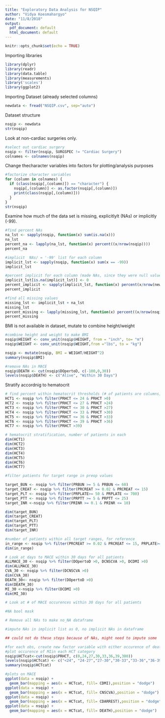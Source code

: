 ```yaml
---
title: "Exploratory Data Analysis for NSQIP"
author: "Vidya Koesmahargyo"
date: "11/8/2018"
output:
  pdf_document: default
  html_document: default
---
```


```r
knitr::opts_chunk$set(echo = TRUE)
```

Importing libraries
```r
library(dplyr)
library(readr)
library(data.table)
library(measurements)
library('scales')
library(ggplot2)
```

Importing Dataset (already selected columns)
```r
newdata <- fread("NSQIP.csv", sep="auto")

```

Dataset structure
```r
nsqip <- newdata
str(nsqip)

```

Look at non-cardiac surgeries only.
```r
#select out cardiac surgery
nsqip <- filter(nsqip, SURGSPEC != "Cardiac Surgery")
colnames <- colnames(nsqip)

```

Change thecharacter variables into factors for plotting/analysis purposes
```r
#factorize character variables
for (column in colnames) {
  if (class(nsqip[,(column)]) == "character") {
    nsqip[,(column)] <- as.factor(nsqip[,(column)])
    print(class(nsqip[,(column)]))
  }
}
str(nsqip)
```

Examine how much of the data set is missing, explicitlylt (NAs) or implicitly (-99).
```r
#find percent NAs
na_lst <- sapply(nsqip, function(x) sum(is.na(x)))
na_lst
percent_na <- lapply(na_lst, function(x) percent((x/nrow(nsqip))))
percent_na

```

```r
#implicit  NAs/ = '-99' list for each column
implicit_lst <- sapply(nsqip, function(x) sum(x == -99))
implicit_lst

```

```r
#percent implicit for each column (made NAs, since they were null values in the beginning)
implicit_lst[is.na(implicit_lst)] <- 0
percent_implicit <- sapply(implicit_lst, function(x) percent(x/nrow(newdata)))
percent_implicit

#find all missing values
missing_lst <- implicit_lst + na_lst
missing_lst
percent_missing <- lapply(missing_lst, function(x) percent((x/nrow(nsqip))))
percent_missing
```


BMI is not available in dataset, mutate to combine height/weight

```r
#combine height and weight to make BMI
nsqip$HEIGHT <- conv_unit(nsqip$HEIGHT, from = "inch", to= "m")
nsqip$WEIGHT <- conv_unit(nsqip$WEIGHT,from ="lbs", to = "kg")

nsqip <- mutate(nsqip, BMI = WEIGHT/HEIGHT^2)
summary(nsqip$BMI)
```


```r
#remove NAs in MACE
nsqip$DEATH <- cut(nsqip$DOpertoD, c(-100,0,30))
levels(nsqip$DEATH) <- c("Alive", "Within 30 Days")

```

Stratify accordnig to hematocrit
```r
# find percent within hematocrit thresholds (# of patients are columns)
HCT1 <- nsqip %>% filter(PRHCT <= 24 & PRHCT >0)
HCT2 <- nsqip %>% filter(PRHCT <= 27 & PRHCT >24)
HCT3 <- nsqip %>% filter(PRHCT <= 30 & PRHCT >27)
HCT4 <- nsqip %>% filter(PRHCT <= 33 & PRHCT >30)
HCT5 <- nsqip %>% filter(PRHCT <= 36 & PRHCT >33)
HCT6 <- nsqip %>% filter(PRHCT <= 39 & PRHCT >36)
HCT7 <- nsqip %>% filter(PRHCT >39)
```


```r
# hematocrit stratification, number of patients in each
dim(HCT1)
dim(HCT2)
dim(HCT3)
dim(HCT4)
dim(HCT5)
dim(HCT6)
dim(HCT7)
```


```r
#filter patients for target range in preop values

target_BUN <- nsqip %>% filter(PRBUN >= 5 & PRBUN <= 60)
target_CREAT <- nsqip %>% filter(PRCREAT >= 0.02 & PRCREAT <= 15)
target_PLT <- nsqip %>% filter(PRPLATE>= 50 & PRPLATE <= 700)
target_PTT <- nsqip %>% filter(PRPTT >= 5 & PRPTT <= 25)
target_INR <-nsqip %>% filter(PRINR >= 0.1 & PRINR <= 10)

dim(target_BUN)
dim(target_CREAT)
dim(target_PLT)
dim(target_PTT)
dim(target_INR)

```

```r
#number of patients within all target ranges, for reference
in_range <- nsqip %>% filter(PRCREAT >= 0.02 & PRCREAT <= 15, PRPLATE>= 50 & PRPLATE <= 700,PRPTT >= 5 & PRPTT <= 25,PRINR >= 0.1 & PRINR <= 10)
dim(in_range)
```

```r
# Look at days to MACE within 30 days for all patients
ALLMACE_30 <- nsqip %>% filter(DOpertoD >0, DCNSCVA >0, DCDMI >0)
dim(ALLMACE_30)
CVA_30 <- nsqip %>% filter(DCNSCVA >0)
dim(CVA_30)
DEATH_30<- nsqip %>% filter(DOpertoD >0)
dim(DEATH_30)
MI_30 <-nsqip %>% filter(DCDMI >0)
dim(MI_30)

# Look at # of MACE occurences within 30 days for all patients

```

```r
#NA bool mask

# Remove all NAs to make no_NA dataframe

#impute NAs in implicit list as 0, no implicit NAs in dataframe

## could not do these steps because of NAs, might need to impute some
```





```r
#for each obs, create new factor variable with either occurence of death, MI, or stroke.
#plot occurence of MIin each HCT category
nsqip$HCTcat<-cut(nsqip$PRHCT, c(0,24,27,30,33,36,39,300))
levels(nsqip$HCTcat) <- c("<24", "24-27","27-30","30-33","33-36","36-39","39<")
summary(nsqip$HCTcat)

#plots on MACE
ggplot(data = nsqip) + 
  geom_bar(mapping = aes(x = HCTcat, fill= CDMI),position = "dodge")
ggplot(data = nsqip) + 
  geom_bar(mapping = aes(x = HCTcat, fill= CNSCVA),position = "dodge")
ggplot(data = nsqip) + 
  geom_bar(mapping = aes(x = HCTcat, fill= CDARREST),position = "dodge")
ggplot(data = nsqip) + 
  geom_bar(mapping = aes(x = HCTcat, fill= DEATH),position = "dodge")
```


